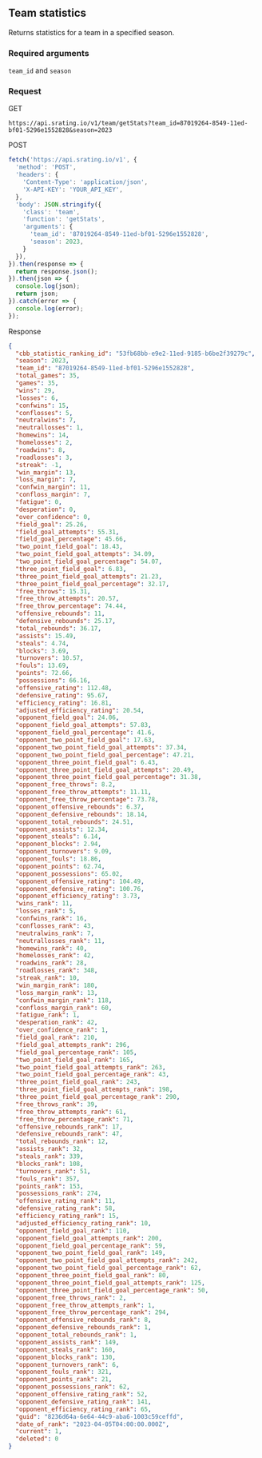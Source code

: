 ## Team statistics
Returns statistics for a team in a specified season.

### Required arguments
`team_id` and `season`

### Request

GET

```console
https://api.srating.io/v1/team/getStats?team_id=87019264-8549-11ed-bf01-5296e1552828&season=2023
```

POST
```js {5} copy filename="javascript"
fetch('https://api.srating.io/v1', {
  'method': 'POST',
  'headers': {
    'Content-Type': 'application/json',
    'X-API-KEY': 'YOUR_API_KEY',
  },
  'body': JSON.stringify({
    'class': 'team',
    'function': 'getStats',
    'arguments': {
      'team_id': '87019264-8549-11ed-bf01-5296e1552828',
      'season': 2023,
    }
  }),
}).then(response => {
  return response.json();
}).then(json => {
  console.log(json);
  return json;
}).catch(error => {
  console.log(error);
});
```

Response
```json
{
  "cbb_statistic_ranking_id": "53fb68bb-e9e2-11ed-9185-b6be2f39279c",
  "season": 2023,
  "team_id": "87019264-8549-11ed-bf01-5296e1552828",
  "total_games": 35,
  "games": 35,
  "wins": 29,
  "losses": 6,
  "confwins": 15,
  "conflosses": 5,
  "neutralwins": 7,
  "neutrallosses": 1,
  "homewins": 14,
  "homelosses": 2,
  "roadwins": 8,
  "roadlosses": 3,
  "streak": -1,
  "win_margin": 13,
  "loss_margin": 7,
  "confwin_margin": 11,
  "confloss_margin": 7,
  "fatigue": 0,
  "desperation": 0,
  "over_confidence": 0,
  "field_goal": 25.26,
  "field_goal_attempts": 55.31,
  "field_goal_percentage": 45.66,
  "two_point_field_goal": 18.43,
  "two_point_field_goal_attempts": 34.09,
  "two_point_field_goal_percentage": 54.07,
  "three_point_field_goal": 6.83,
  "three_point_field_goal_attempts": 21.23,
  "three_point_field_goal_percentage": 32.17,
  "free_throws": 15.31,
  "free_throw_attempts": 20.57,
  "free_throw_percentage": 74.44,
  "offensive_rebounds": 11,
  "defensive_rebounds": 25.17,
  "total_rebounds": 36.17,
  "assists": 15.49,
  "steals": 4.74,
  "blocks": 3.69,
  "turnovers": 10.57,
  "fouls": 13.69,
  "points": 72.66,
  "possessions": 66.16,
  "offensive_rating": 112.48,
  "defensive_rating": 95.67,
  "efficiency_rating": 16.81,
  "adjusted_efficiency_rating": 20.54,
  "opponent_field_goal": 24.06,
  "opponent_field_goal_attempts": 57.83,
  "opponent_field_goal_percentage": 41.6,
  "opponent_two_point_field_goal": 17.63,
  "opponent_two_point_field_goal_attempts": 37.34,
  "opponent_two_point_field_goal_percentage": 47.21,
  "opponent_three_point_field_goal": 6.43,
  "opponent_three_point_field_goal_attempts": 20.49,
  "opponent_three_point_field_goal_percentage": 31.38,
  "opponent_free_throws": 8.2,
  "opponent_free_throw_attempts": 11.11,
  "opponent_free_throw_percentage": 73.78,
  "opponent_offensive_rebounds": 6.37,
  "opponent_defensive_rebounds": 18.14,
  "opponent_total_rebounds": 24.51,
  "opponent_assists": 12.34,
  "opponent_steals": 6.14,
  "opponent_blocks": 2.94,
  "opponent_turnovers": 9.09,
  "opponent_fouls": 18.86,
  "opponent_points": 62.74,
  "opponent_possessions": 65.02,
  "opponent_offensive_rating": 104.49,
  "opponent_defensive_rating": 100.76,
  "opponent_efficiency_rating": 3.73,
  "wins_rank": 11,
  "losses_rank": 5,
  "confwins_rank": 16,
  "conflosses_rank": 43,
  "neutralwins_rank": 7,
  "neutrallosses_rank": 11,
  "homewins_rank": 40,
  "homelosses_rank": 42,
  "roadwins_rank": 28,
  "roadlosses_rank": 348,
  "streak_rank": 10,
  "win_margin_rank": 180,
  "loss_margin_rank": 13,
  "confwin_margin_rank": 118,
  "confloss_margin_rank": 60,
  "fatigue_rank": 1,
  "desperation_rank": 42,
  "over_confidence_rank": 1,
  "field_goal_rank": 210,
  "field_goal_attempts_rank": 296,
  "field_goal_percentage_rank": 105,
  "two_point_field_goal_rank": 165,
  "two_point_field_goal_attempts_rank": 263,
  "two_point_field_goal_percentage_rank": 43,
  "three_point_field_goal_rank": 243,
  "three_point_field_goal_attempts_rank": 198,
  "three_point_field_goal_percentage_rank": 290,
  "free_throws_rank": 39,
  "free_throw_attempts_rank": 61,
  "free_throw_percentage_rank": 71,
  "offensive_rebounds_rank": 17,
  "defensive_rebounds_rank": 47,
  "total_rebounds_rank": 12,
  "assists_rank": 32,
  "steals_rank": 339,
  "blocks_rank": 108,
  "turnovers_rank": 51,
  "fouls_rank": 357,
  "points_rank": 153,
  "possessions_rank": 274,
  "offensive_rating_rank": 11,
  "defensive_rating_rank": 58,
  "efficiency_rating_rank": 15,
  "adjusted_efficiency_rating_rank": 10,
  "opponent_field_goal_rank": 110,
  "opponent_field_goal_attempts_rank": 200,
  "opponent_field_goal_percentage_rank": 59,
  "opponent_two_point_field_goal_rank": 149,
  "opponent_two_point_field_goal_attempts_rank": 242,
  "opponent_two_point_field_goal_percentage_rank": 62,
  "opponent_three_point_field_goal_rank": 80,
  "opponent_three_point_field_goal_attempts_rank": 125,
  "opponent_three_point_field_goal_percentage_rank": 50,
  "opponent_free_throws_rank": 2,
  "opponent_free_throw_attempts_rank": 1,
  "opponent_free_throw_percentage_rank": 294,
  "opponent_offensive_rebounds_rank": 8,
  "opponent_defensive_rebounds_rank": 1,
  "opponent_total_rebounds_rank": 1,
  "opponent_assists_rank": 149,
  "opponent_steals_rank": 160,
  "opponent_blocks_rank": 130,
  "opponent_turnovers_rank": 6,
  "opponent_fouls_rank": 321,
  "opponent_points_rank": 21,
  "opponent_possessions_rank": 62,
  "opponent_offensive_rating_rank": 52,
  "opponent_defensive_rating_rank": 141,
  "opponent_efficiency_rating_rank": 65,
  "guid": "8236d64a-6e64-44c9-aba6-1003c59ceffd",
  "date_of_rank": "2023-04-05T04:00:00.000Z",
  "current": 1,
  "deleted": 0
}
```


